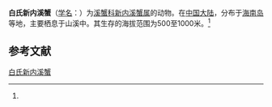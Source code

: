 {{Speciesbox
| name = 白氏新内溪蟹
| status = 
| status_system = 
| image = 
| genus = Neotiwaripotamon
| species = whiteheadi
| authority = (Parisi, 1916)<ref name='id12080'>{{cite web| url =http://www.bioinfo.cn/db05/BjdwSpecies.php?action=view&id=12080| title =白氏新内溪蟹| work =《中国动物物种编目数据库》| publisher =中国科学院微生物研究所| author =中国科学院动物研究所| accessdate =2009-04-28| deadurl =yes| archiveurl =https://web.archive.org/web/20160305064808/http://www.bioinfo.cn/db05/BjdwSpecies.php?action=view&id=12080| archivedate =2016-03-05}}</ref>
}}

'''白氏新内溪蟹'''（[[学名|学名]]：{{lang|la|''Neotiwaripotamon whiteheadi''}}）为[[溪蟹科|溪蟹科]][[新内溪蟹属|新内溪蟹属]]的动物。在[[中国大陆|中国大陆]]，分布于[[海南岛|海南岛]]等地，主要栖息于山溪中。其生存的海拔范围为500至1000米。<ref name='id12080'/>

== 参考文献 ==
{{reflist}}

{{Wikispecies|Neotiwaripotamon whiteheadi}}
{{Taxonbar|from=Q13889416}}

[[Category:新内溪蟹属|白氏新内溪蟹]]


{{螃蟹小作品}}